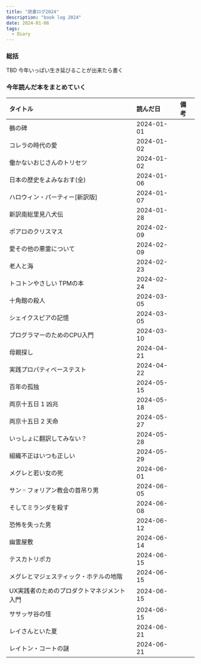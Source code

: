 ```yaml
---
title: "読書ログ2024"
description: "book log 2024"
date: 2024-01-06
tags:
  - Diary
---
```


### 総括

TBD 今年いっぱい生き延びることが出来たら書く

### 今年読んだ本をまとめていく

| タイトル             | 読んだ日       | 備考 |
|:-----------------|:-----------|:---|
| 鵺の碑              | 2024-01-01 |    |
| コレラの時代の愛         | 2024-01-02 |
| 働かないおじさんのトリセツ    | 2024-01-02 |
| 日本の歴史をよみなおす(全)   | 2024-01-06 |    |
| ハロウィン・パーティー[新訳版] | 2024-01-07 |    |
| 新訳南総里見八犬伝        | 2024-01-28 |    |
| ポアロのクリスマス        | 2024-02-09 |    |
| 愛その他の悪霊について      | 2024-02-09 |    |
| 老人と海             | 2024-02-23 |    |
| トコトンやさしい TPMの本   | 2024-02-24 |    |
| 十角館の殺人           | 2024-03-05 |    |
| シェイクスピアの記憶       | 2024-03-05 |    |
| プログラマーのためのCPU入門  | 2024-03-10 |    |
| 母親探し             | 2024-04-21 |    |
| 実践プロパティベーステスト    | 2024-04-22 |    |
| 百年の孤独            | 2024-05-15 |    |
| 両京十五日 1 凶兆       | 2024-05-18 |    |
| 両京十五日 2 天命       | 2024-05-27 |    |
| いっしょに翻訳してみない？    | 2024-05-28 |    |
| 組織不正はいつも正しい      | 2024-05-29 |    |
| メグレと若い女の死        | 2024-06-01 |    |
| サン゠フォリアン教会の首吊り男  | 2024-06-05 |    |
| そしてミランダを殺す       | 2024-06-08 |    |
|恐怖を失った男|2024-06-12||
|幽霊屋敷|2024-06-14| |
|テスカトリポカ|2024-06-15| |
|メグレとマジェスティック・ホテルの地階|2024-06-15| |
|UX実践者のためのプロダクトマネジメント入門|2024-06-15| |
|ササッサ谷の怪|2024-06-15| |
|レイさんといた夏|2024-06-21| |
|レイトン・コートの謎|2024-06-21| |